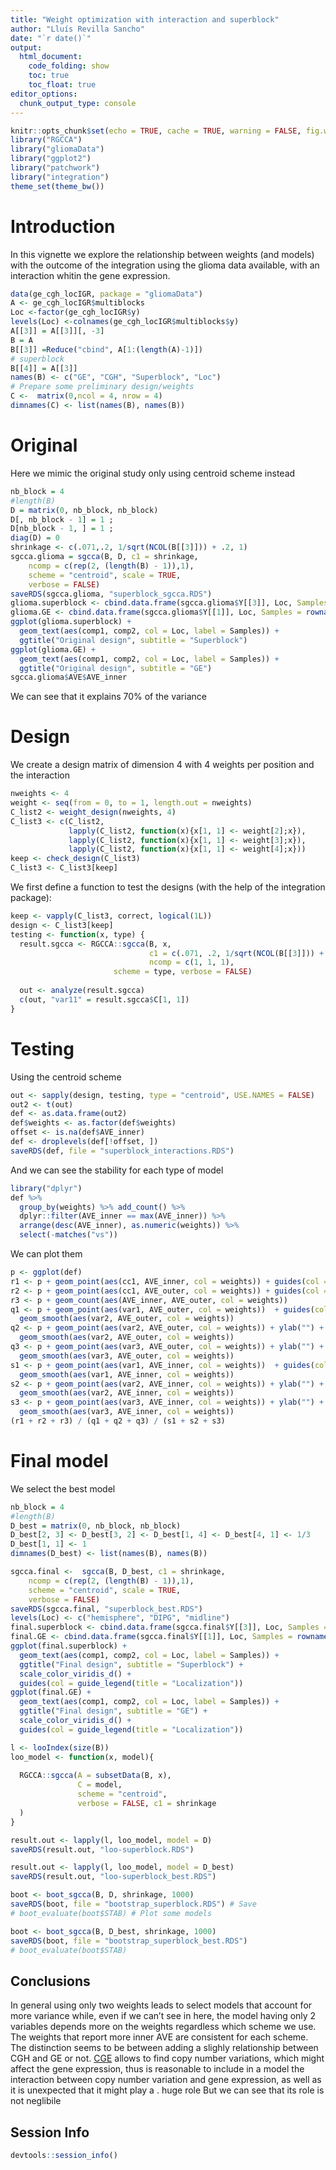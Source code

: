 ```yaml
---
title: "Weight optimization with interaction and superblock"
author: "Lluís Revilla Sancho"
date: "`r date()`"
output:
  html_document:
    code_folding: show
    toc: true
    toc_float: true
editor_options: 
  chunk_output_type: console
---
```


```r
knitr::opts_chunk$set(echo = TRUE, cache = TRUE, warning = FALSE, fig.width = 120, fig.height = 50, collapse = TRUE)
library("RGCCA")
library("gliomaData")
library("ggplot2")
library("patchwork")
library("integration")
theme_set(theme_bw())
```

# Introduction

In this vignette we explore the relationship between weights (and models) with the outcome of the integration using the glioma data available, with an interaction whitin the gene expression.

```r
data(ge_cgh_locIGR, package = "gliomaData")
A <- ge_cgh_locIGR$multiblocks
Loc <-factor(ge_cgh_locIGR$y)
levels(Loc) <-colnames(ge_cgh_locIGR$multiblocks$y)
A[[3]] = A[[3]][, -3]
B = A
B[[3]] =Reduce("cbind", A[1:(length(A)-1)])
# superblock
B[[4]] = A[[3]]
names(B) <- c("GE", "CGH", "Superblock", "Loc")
# Prepare some preliminary design/weights
C <-  matrix(0,ncol = 4, nrow = 4)
dimnames(C) <- list(names(B), names(B))
```

# Original

Here we mimic the original study only using centroid scheme instead

```r
nb_block = 4
#length(B)
D = matrix(0, nb_block, nb_block)
D[, nb_block - 1] = 1 ; 
D[nb_block - 1, ] = 1 ;
diag(D) = 0
shrinkage <- c(.071,.2, 1/sqrt(NCOL(B[[3]])) + .2, 1)
sgcca.glioma = sgcca(B, D, c1 = shrinkage,
    ncomp = c(rep(2, (length(B) - 1)),1),
    scheme = "centroid", scale = TRUE,
    verbose = FALSE)
saveRDS(sgcca.glioma, "superblock_sgcca.RDS")
glioma.superblock <- cbind.data.frame(sgcca.glioma$Y[[3]], Loc, Samples = rownames(sgcca.glioma$Y[[3]]))
glioma.GE <- cbind.data.frame(sgcca.glioma$Y[[1]], Loc, Samples = rownames(sgcca.glioma$Y[[3]]))
ggplot(glioma.superblock) +
  geom_text(aes(comp1, comp2, col = Loc, label = Samples)) +
  ggtitle("Original design", subtitle = "Superblock")
ggplot(glioma.GE) +
  geom_text(aes(comp1, comp2, col = Loc, label = Samples)) +
  ggtitle("Original design", subtitle = "GE")
sgcca.glioma$AVE$AVE_inner
```
We can see that it explains 70% of the variance 

# Design

We create a design matrix of dimension 4 with 4 weights per position and the interaction
```r
nweights <- 4
weight <- seq(from = 0, to = 1, length.out = nweights)
C_list2 <- weight_design(nweights, 4)
C_list3 <- c(C_list2, 
             lapply(C_list2, function(x){x[1, 1] <- weight[2];x}),
             lapply(C_list2, function(x){x[1, 1] <- weight[3];x}),
             lapply(C_list2, function(x){x[1, 1] <- weight[4];x}))
keep <- check_design(C_list3)
C_list3 <- C_list3[keep]
```

We first define a function to test the designs (with the help of the integration package):

```r
keep <- vapply(C_list3, correct, logical(1L))
design <- C_list3[keep]
testing <- function(x, type) {
  result.sgcca <- RGCCA::sgcca(B, x, 
                               c1 = c(.071, .2, 1/sqrt(NCOL(B[[3]])) + .2, 1), 
                               ncomp = c(1, 1, 1), 
                       scheme = type, verbose = FALSE)
  
  out <- analyze(result.sgcca)
  c(out, "var11" = result.sgcca$C[1, 1])
}
```

# Testing

Using the centroid scheme

```r
out <- sapply(design, testing, type = "centroid", USE.NAMES = FALSE)
out2 <- t(out)
def <- as.data.frame(out2)
def$weights <- as.factor(def$weights)
offset <- is.na(def$AVE_inner)
def <- droplevels(def[!offset, ])
saveRDS(def, file = "superblock_interactions.RDS")
```

And we can see the stability for each type of model
```r
library("dplyr")
def %>% 
  group_by(weights) %>% add_count() %>% 
  dplyr::filter(AVE_inner == max(AVE_inner)) %>% 
  arrange(desc(AVE_inner), as.numeric(weights)) %>% 
  select(-matches("vs"))
```

We can plot them

```r
p <- ggplot(def)
r1 <- p + geom_point(aes(cc1, AVE_inner, col = weights)) + guides(col = FALSE)
r2 <- p + geom_point(aes(cc1, AVE_outer, col = weights)) + guides(col = FALSE)
r3 <- p + geom_count(aes(AVE_inner, AVE_outer, col = weights))
q1 <- p + geom_point(aes(var1, AVE_outer, col = weights))  + guides(col = FALSE) +
  geom_smooth(aes(var2, AVE_outer, col = weights))
q2 <- p + geom_point(aes(var2, AVE_outer, col = weights)) + ylab("") + guides(col = FALSE) +
  geom_smooth(aes(var2, AVE_outer, col = weights))
q3 <- p + geom_point(aes(var3, AVE_outer, col = weights)) + ylab("") + guides(col = FALSE) +
  geom_smooth(aes(var3, AVE_outer, col = weights))
s1 <- p + geom_point(aes(var1, AVE_inner, col = weights))  + guides(col = FALSE) +
  geom_smooth(aes(var1, AVE_inner, col = weights))
s2 <- p + geom_point(aes(var2, AVE_inner, col = weights)) + ylab("") + guides(col = FALSE) +
  geom_smooth(aes(var2, AVE_inner, col = weights))
s3 <- p + geom_point(aes(var3, AVE_inner, col = weights)) + ylab("") + guides(col = FALSE) +
  geom_smooth(aes(var3, AVE_inner, col = weights))
(r1 + r2 + r3) / (q1 + q2 + q3) / (s1 + s2 + s3)
```

# Final model

We select the best model

```r
nb_block = 4
#length(B)
D_best = matrix(0, nb_block, nb_block)
D_best[2, 3] <- D_best[3, 2] <- D_best[1, 4] <- D_best[4, 1] <- 1/3
D_best[1, 1] <- 1
dimnames(D_best) <- list(names(B), names(B))

sgcca.final <-  sgcca(B, D_best, c1 = shrinkage,
    ncomp = c(rep(2, (length(B) - 1)),1),
    scheme = "centroid", scale = TRUE,
    verbose = FALSE)
saveRDS(sgcca.final, "superblock_best.RDS")
levels(Loc) <- c("hemisphere", "DIPG", "midline")
final.superblock <- cbind.data.frame(sgcca.final$Y[[3]], Loc, Samples = rownames(sgcca.final$Y[[3]]))
final.GE <- cbind.data.frame(sgcca.final$Y[[1]], Loc, Samples = rownames(sgcca.final$Y[[3]]))
ggplot(final.superblock) +
  geom_text(aes(comp1, comp2, col = Loc, label = Samples)) +
  ggtitle("Final design", subtitle = "Superblock") +
  scale_color_viridis_d() +
  guides(col = guide_legend(title = "Localization"))
ggplot(final.GE) +
  geom_text(aes(comp1, comp2, col = Loc, label = Samples)) +
  ggtitle("Final design", subtitle = "GE") +
  scale_color_viridis_d() +
  guides(col = guide_legend(title = "Localization"))
```


```r
l <- looIndex(size(B))
loo_model <- function(x, model){
  
  RGCCA::sgcca(A = subsetData(B, x),
               C = model, 
               scheme = "centroid", 
               verbose = FALSE, c1 = shrinkage
  )
}

result.out <- lapply(l, loo_model, model = D) 
saveRDS(result.out, "loo-superblock.RDS")

result.out <- lapply(l, loo_model, model = D_best) 
saveRDS(result.out, "loo-superblock_best.RDS")

boot <- boot_sgcca(B, D, shrinkage, 1000)
saveRDS(boot, file = "bootstrap_superblock.RDS") # Save
# boot_evaluate(boot$STAB) # Plot some models

boot <- boot_sgcca(B, D_best, shrinkage, 1000)
saveRDS(boot, file = "bootstrap_superblock_best.RDS")
# boot_evaluate(boot$STAB)

```


## Conclusions

In general using only two weights leads to select models that account for more 
variance while, even if we can't see in here, the model having only 2 variables 
depends more on the weights regardless which scheme we use.
The weights that report more inner AVE are consistent for each scheme.
The distinction seems to be between adding a slighly relationship between CGH 
and GE or not. [CGE](https://en.wikipedia.org/wiki/Comparative_genomic_hybridization)
allows to find copy number variations, which might affect the gene expression, 
thus is reasonable to include in a model the interaction between copy number 
variation and gene expression, as well as it is unexpected that it might play a .
huge role But we can see that its role is not neglibile 


## Session Info {-}

```r
devtools::session_info()
```
